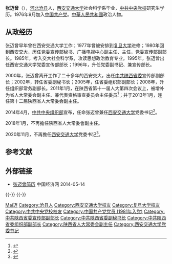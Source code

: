 '''张迈曾'''（{{bd|1954年|11月||catIdx=Zhang张}}），[[河北|河北]][[沧县|沧县]]人，[[西安交通大学|西安交通大学]]社会科学系毕业，[[中共中央党校|中共中央党校]]研究生学历。1976年9月加入[[中国共产党|中国共产党]]。[[中華人民共和國|中華人民共和國]]政治人物。

== 从政经历 ==
张迈曾早年曾在西安交通大学工作；1977年曾被安排到[[复旦大学|复旦大学]]进修；1980年回到西安交大，历任党委宣传部秘书、广播电视中心副主任、主任，党委宣传部副部长。1985年，考入交大社会科学系，攻读思想政治教育专业。1995年，张迈曾出任西安交通大学党委宣传部部长；1996年，升任党委副书记、兼宣传部长。

2000年，张迈曾离开工作了二十多年的西安交大，出任[[中共陕西省委|中共陕西省委]]宣传部副部长；2002年，转任省委副秘书长；2005年，任省委组织部副部长；2008年，升任组织部常务副部长。2011年1月，在陕西省第十一届人大第四次会议上，被增补为省人大常委会副主任、兼代表资格审查委员会主任委员<ref>{{cite web|accessdate=2014-05-05|url=http://cpc.people.com.cn/GB/64093/117005/13793669.html|title=陕西省十一届人大四次会议胜利闭幕|publisher=原载《陕西日报》|archive-date=2016-03-04|archive-url=https://web.archive.org/web/20160304060236/http://cpc.people.com.cn/GB/64093/117005/13793669.html}}</ref>；并于2013年1月，连任第十二届陕西省人大常委会副主任。

2014年4月，[[中共中央组织部|中共中央组织部]]宣布，任命张迈曾兼任[[西安交通大学|西安交通大学]]党委书记<ref>{{cite web|accessdate=2014-05-05|url=http://news.xinhuanet.com/renshi/2014-04/29/c_126445004.htm|title=张迈曾任西安交通大学党委书记|publisher=新华网|archive-date=2014-08-09|archive-url=https://web.archive.org/web/20140809205558/http://news.xinhuanet.com/renshi/2014-04/29/c_126445004.htm}}</ref>。

2018年1月，不再擔任陝西省人大常委會副主任。

2020年11月，不再擔任[[西安交通大学|西安交通大学]]党委书记<ref>{{Cite web|title=陕西省委常委卢建军任西安交通大学党委书记 张迈曾不再担任(简历)|url=http://district.ce.cn/newarea/sddy/202011/13/t20201113_36006278.shtml|accessdate=2020-11-13|work=中國經濟網|archive-date=2020-11-22|archive-url=https://web.archive.org/web/20201122035741/http://district.ce.cn/newarea/sddy/202011/13/t20201113_36006278.shtml|dead-url=no}}</ref>。

==参考文献==
<div class="references-small">
<references></references>
</div>
==外部链接==
*[http://district.ce.cn/newarea/sddy/201404/28/t20140428_2733018.shtml 张迈曾简历 ] {{Wayback|url=http://district.ce.cn/newarea/sddy/201404/28/t20140428_2733018.shtml |date=20190514072804 }} 中国经济网 2014-05-14

{{-}}
{{start box}}
{{s-ppo|cpc}}
{{s-before|[[王建華_(1954年)|王建华]]}}
{{s-title|[[中国共产党西安交通大学委员会|中国共产党西安交通大学委员会]]書記|2014年4月－2020年11月}}
{{s-after|[[盧建軍|盧建軍]]}}
{{end box}}
{{-}}

{{DEFAULTSORT:Zhang张}}
[[Category:张姓|Mai迈]]
[[Category:沧县人|Category:沧县人]]
[[Category:西安交通大学校友|Category:西安交通大学校友]]
[[Category:复旦大学校友|Category:复旦大学校友]]
[[Category:中共中央党校校友|Category:中共中央党校校友]]
[[Category:中国共产党党员_(1981年入党)|Category:中国共产党党员 (1981年入党)]]
[[Category:中共陕西省委宣传部副部长|Category:中共陕西省委宣传部副部长]]
[[Category:中共陕西省委副秘书长|Category:中共陕西省委副秘书长]]
[[Category:中共陕西省委组织部副部长|Category:中共陕西省委组织部副部长]]
[[Category:陕西省人大常委会副主任|Category:陕西省人大常委会副主任]]
[[Category:西安交通大学党委书记|Category:西安交通大学党委书记]]